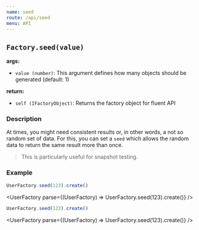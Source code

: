 ```yaml
---
name: seed
route: /api/seed
menu: API
---
```



## `Factory.seed(value)`

**args:**

- `value (number)`: This argument defines how many objects should be generated (default: 1)

**return:**

- `self (IFactoryObject)`: Returns the factory object for fluent API

### Description

At times, you might need consistent results or, in other words, a not so random set of data. For this, you can set a `seed` which allows the random data to return the same result more than once.

> This is particularly useful for snapshot testing.

### Example

```js
UserFactory.seed(123).create()
```

<UserFactory parse={(UserFactory) => UserFactory.seed(123).create()} />

```js
UserFactory.seed(123).create()
```

<UserFactory parse={(UserFactory) => UserFactory.seed(123).create()} />
